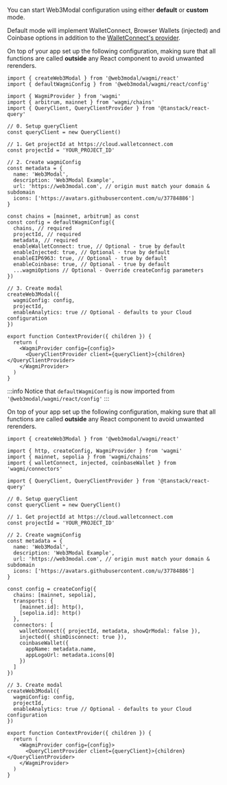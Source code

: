 
You can start Web3Modal configuration using either **default** or **custom** mode.

Default mode will implement WalletConnect, Browser Wallets (injected) and Coinbase options in addition to the [WalletConnect's provider](../../../../cloud/blockchain-api.md).

<Tabs>
<TabItem value="default" label="Default">

On top of your app set up the following configuration, making sure that all functions are called **outside** any React component to avoid unwanted rerenders.

```tsx
import { createWeb3Modal } from '@web3modal/wagmi/react'
import { defaultWagmiConfig } from '@web3modal/wagmi/react/config'

import { WagmiProvider } from 'wagmi'
import { arbitrum, mainnet } from 'wagmi/chains'
import { QueryClient, QueryClientProvider } from '@tanstack/react-query'

// 0. Setup queryClient
const queryClient = new QueryClient()

// 1. Get projectId at https://cloud.walletconnect.com
const projectId = 'YOUR_PROJECT_ID'

// 2. Create wagmiConfig
const metadata = {
  name: 'Web3Modal',
  description: 'Web3Modal Example',
  url: 'https://web3modal.com', // origin must match your domain & subdomain
  icons: ['https://avatars.githubusercontent.com/u/37784886']
}

const chains = [mainnet, arbitrum] as const
const config = defaultWagmiConfig({
  chains, // required
  projectId, // required
  metadata, // required
  enableWalletConnect: true, // Optional - true by default
  enableInjected: true, // Optional - true by default
  enableEIP6963: true, // Optional - true by default
  enableCoinbase: true, // Optional - true by default
  ...wagmiOptions // Optional - Override createConfig parameters
})

// 3. Create modal
createWeb3Modal({
  wagmiConfig: config,
  projectId,
  enableAnalytics: true // Optional - defaults to your Cloud configuration
})

export function ContextProvider({ children }) {
  return (
    <WagmiProvider config={config}>
      <QueryClientProvider client={queryClient}>{children}</QueryClientProvider>
    </WagmiProvider>
  )
}
```

:::info
Notice that `defaultWagmiConfig` is now imported from `'@web3modal/wagmi/react/config'`
:::

</TabItem>
<TabItem value="custom" label="Custom">

On top of your app set up the following configuration, making sure that all functions are called **outside** any React component to avoid unwanted rerenders.

```tsx
import { createWeb3Modal } from '@web3modal/wagmi/react'

import { http, createConfig, WagmiProvider } from 'wagmi'
import { mainnet, sepolia } from 'wagmi/chains'
import { walletConnect, injected, coinbaseWallet } from 'wagmi/connectors'

import { QueryClient, QueryClientProvider } from '@tanstack/react-query'

// 0. Setup queryClient
const queryClient = new QueryClient()

// 1. Get projectId at https://cloud.walletconnect.com
const projectId = 'YOUR_PROJECT_ID'

// 2. Create wagmiConfig
const metadata = {
  name: 'Web3Modal',
  description: 'Web3Modal Example',
  url: 'https://web3modal.com', // origin must match your domain & subdomain
  icons: ['https://avatars.githubusercontent.com/u/37784886']
}

const config = createConfig({
  chains: [mainnet, sepolia],
  transports: {
    [mainnet.id]: http(),
    [sepolia.id]: http()
  },
  connectors: [
    walletConnect({ projectId, metadata, showQrModal: false }),
    injected({ shimDisconnect: true }),
    coinbaseWallet({
      appName: metadata.name,
      appLogoUrl: metadata.icons[0]
    })
  ]
})

// 3. Create modal
createWeb3Modal({
  wagmiConfig: config,
  projectId,
  enableAnalytics: true // Optional - defaults to your Cloud configuration
})

export function ContextProvider({ children }) {
  return (
    <WagmiProvider config={config}>
      <QueryClientProvider client={queryClient}>{children}</QueryClientProvider>
    </WagmiProvider>
  )
}
```

</TabItem>
</Tabs>
